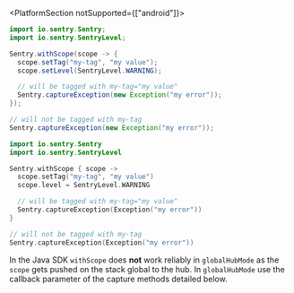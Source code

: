 <PlatformSection notSupported={["android"]}>

```java {tabTitle: Java}
import io.sentry.Sentry;
import io.sentry.SentryLevel;

Sentry.withScope(scope -> {
  scope.setTag("my-tag", "my value");
  scope.setLevel(SentryLevel.WARNING);

  // will be tagged with my-tag="my value"
  Sentry.captureException(new Exception("my error"));
});

// will not be tagged with my-tag
Sentry.captureException(new Exception("my error"));
```

```kotlin {tabTitle: Kotlin}
import io.sentry.Sentry
import io.sentry.SentryLevel

Sentry.withScope { scope ->
  scope.setTag("my-tag", "my value")
  scope.level = SentryLevel.WARNING

  // will be tagged with my-tag="my value"
  Sentry.captureException(Exception("my error"))
}

// will not be tagged with my-tag
Sentry.captureException(Exception("my error"))
```

<Alert level="info" title="Important">

In the Java SDK `withScope` does **not** work reliably in `globalHubMode` as the `scope` gets pushed on the stack global to the hub. In `globalHubMode` use the callback parameter of the capture methods detailed below.

</Alert>

</PlatformSection>

